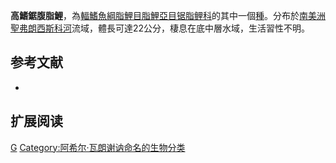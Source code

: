 {{Speciesbox 
| genus = Myleus
| species = altipinnis
| status = NE
| status_system = IUCN3.1
| authority =  [[Achille_Valenciennes|Valenciennes]], 1850
| synonyms = *''Tometes altipinnis''<br /><small>Valenciennes, 1850</small>
}}
'''高鰭鋸腹脂鯉'''，為[[輻鰭魚綱|輻鰭魚綱]][[脂鯉目|脂鯉目]][[脂鯉亞目|脂鯉亞目]][[锯脂鲤科|锯脂鲤科]]的其中一個[[種|種]]。分布於[[南美洲|南美洲]][[聖弗朗西斯科河|聖弗朗西斯科河]]流域，體長可達22公分，棲息在底中層水域，生活習性不明。

==参考文献==
{{refbegin}}
*{{FishBase_species|genus=Myleus|species=altipinnis |year=2014|month=1}}
{{refend}}

== 扩展阅读 ==
{{refbegin}}
{{wikispecies-inline|Myleus altipinnis |高鰭鋸腹脂鯉}}
{{refend}}
{{Taxonbar|from=Q739931}}

[[Category:鋸腹脂鯉屬|G]]
[[Category:阿希尔·瓦朗谢讷命名的生物分类|Category:阿希尔·瓦朗谢讷命名的生物分类]]
